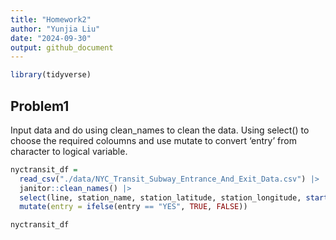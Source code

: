 ```yaml
---
title: "Homework2"
author: "Yunjia Liu"
date: "2024-09-30"
output: github_document
---
```


```r
library(tidyverse)
```

## Problem1

Input data and do using clean_names to clean the data. Using select() to choose the required coloumns and use mutate to convert 'entry' from character to logical variable.
```r
nyctransit_df = 
  read_csv("./data/NYC_Transit_Subway_Entrance_And_Exit_Data.csv") |>
  janitor::clean_names() |>
  select(line, station_name, station_latitude, station_longitude, starts_with("route"), entry, vending, entrance_type, ada) |>
  mutate(entry = ifelse(entry == "YES", TRUE, FALSE))

nyctransit_df
```

